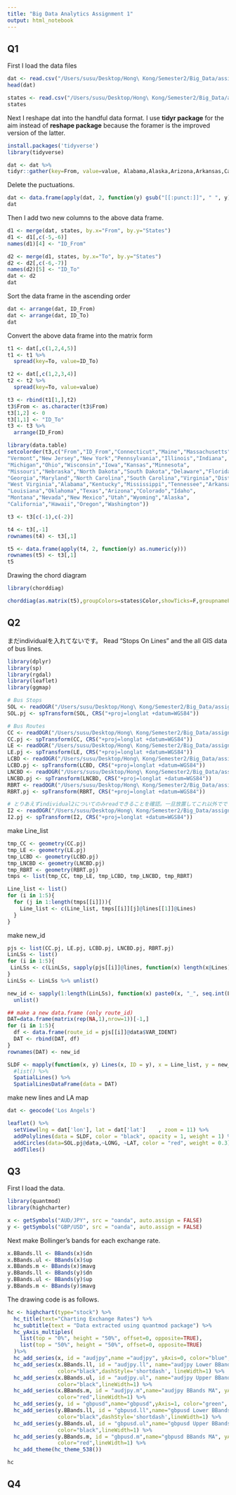 ```yaml
---
title: "Big Data Analytics Assignment 1"
output: html_notebook
---
```


## Q1

First I load the data files
```r
dat <- read.csv("/Users/susu/Desktop/Hong\ Kong/Semester2/Big_Data/assignment_data/as1/migration2012.csv")
head(dat)
```

```r
states <- read.csv("/Users/susu/Desktop/Hong\ Kong/Semester2/Big_Data/assignment_data/as1/states_chord.csv")
states
```

Next I reshape dat into the handful data format. I use **tidyr package** for the aim instead of **reshape package** because the foramer is the improved version of the latter.

```r
install.packages('tidyverse')
library(tidyverse)
```

```r
dat <- dat %>%
tidyr::gather(key=From, value=value, Alabama,Alaska,Arizona,Arkansas,California,Colorado,Connecticut,Delaware,District.of.Columbia,Florida,Georgia,Hawaii,Idaho,Illinois,Indiana,Iowa,Kansas,Kentucky,Louisiana,Maine,Maryland,Massachusetts,Michigan,Minnesota,Mississippi,Missouri,Montana,Nebraska,Nevada,New.Hampshire,New.Jersey,New.Mexico,New.York,North.Carolina,North.Dakota,Ohio,Oklahoma,Oregon,Pennsylvania,Rhode.Island,South.Carolina,South.Dakota,Tennessee,Texas,Utah,Vermont,Virginia,Washington,West.Virginia,Wisconsin,Wyoming)
```

Delete the puctuations.

```r
dat <- data.frame(apply(dat, 2, function(y) gsub("[[:punct:]]", " ", y)))
dat
```

Then I add two new columns to the above data frame.

```r
d1 <- merge(dat, states, by.x="From", by.y="States")
d1 <- d1[,c(-5,-6)]
names(d1)[4] <- "ID_From"

d2 <- merge(d1, states, by.x="To", by.y="States")
d2 <- d2[,c(-6,-7)]
names(d2)[5] <- "ID_To"
dat <- d2
dat
```

Sort the data frame in the ascending order

```r
dat <- arrange(dat, ID_From)
dat <- arrange(dat, ID_To)
dat
```

Convert the above data frame into the matrix form

```r
t1 <- dat[,c(1,2,4,5)]
t1 <- t1 %>%
  spread(key=To, value=ID_To)

t2 <- dat[,c(1,2,3,4)]
t2 <- t2 %>%
  spread(key=To, value=value)

t3 <- rbind(t1[1,],t2)
t3$From <- as.character(t3$From)
t3[1,2] <- 0
t3[1,1] <- "ID_To"
t3 <- t3 %>%
  arrange(ID_From)

library(data.table)
setcolorder(t3,c("From","ID_From","Connecticut","Maine","Massachusetts","New Hampshire","Rhode Island",
"Vermont","New Jersey","New York","Pennsylvania","Illinois","Indiana",
"Michigan","Ohio","Wisconsin","Iowa","Kansas","Minnesota",
"Missouri","Nebraska","North Dakota","South Dakota","Delaware","Florida",
"Georgia","Maryland","North Carolina","South Carolina","Virginia","District of Columbia",
"West Virginia","Alabama","Kentucky","Mississippi","Tennessee","Arkansas",
"Louisiana","Oklahoma","Texas","Arizona","Colorado","Idaho",
"Montana","Nevada","New Mexico","Utah","Wyoming","Alaska",
"California","Hawaii","Oregon","Washington"))

t3 <- t3[c(-1),c(-2)]

t4 <- t3[,-1]
rownames(t4) <- t3[,1]

t5 <- data.frame(apply(t4, 2, function(y) as.numeric(y)))
rownames(t5) <- t3[,1]
t5
```

Drawing the chord diagram
```r
library(chorddiag)

chorddiag(as.matrix(t5),groupColors=states$Color,showTicks=F,groupnamePadding=20,groupThickness=.05,groupnameFontsize=10)
```


## Q2

まだindividualを入れてないです。
Read "Stops On Lines" and the all GIS data of bus lines.
```r
library(dplyr)
library(sp)
library(rgdal)
library(leaflet)
library(ggmap)

# Bus Stops
SOL <- readOGR("/Users/susu/Desktop/Hong\ Kong/Semester2/Big_Data/assignment_data/as1/BusStops1216","StopsOnLines1216")
SOL.pj <- spTransform(SOL, CRS("+proj=longlat +datum=WGS84"))

# Bus Routes
CC <- readOGR("/Users/susu/Desktop/Hong\ Kong/Semester2/Big_Data/assignment_data/as1/ComCir1216","ComCir1216")
CC.pj <- spTransform(CC, CRS("+proj=longlat +datum=WGS84"))
LE <- readOGR("/Users/susu/Desktop/Hong\ Kong/Semester2/Big_Data/assignment_data/as1/LimExp1216","LimExp1216")
LE.pj <- spTransform(LE, CRS("+proj=longlat +datum=WGS84"))
LCBD <- readOGR("/Users/susu/Desktop/Hong\ Kong/Semester2/Big_Data/assignment_data/as1/LocalCBD1216","LocalCBD1216")
LCBD.pj <- spTransform(LCBD, CRS("+proj=longlat +datum=WGS84"))
LNCBD <- readOGR("/Users/susu/Desktop/Hong\ Kong/Semester2/Big_Data/assignment_data/as1/LocalNonCBD1216","LocalNonCBD1216")
LNCBD.pj <- spTransform(LNCBD, CRS("+proj=longlat +datum=WGS84"))
RBRT <- readOGR("/Users/susu/Desktop/Hong\ Kong/Semester2/Big_Data/assignment_data/as1/RapidBRT1216","RapidBRT1216")
RBRT.pj <- spTransform(RBRT, CRS("+proj=longlat +datum=WGS84"))

# とりあえずindividual2についてのみreadできることを確認。一旦放置してこれ以外でできるか試す。
I2 <- readOGR("/Users/susu/Desktop/Hong\ Kong/Semester2/Big_Data/assignment_data/as1/Individuals1216","2")
I2.pj <- spTransform(I2, CRS("+proj=longlat +datum=WGS84"))
```

make Line_list
```r
tmp_CC <- geometry(CC.pj)
tmp_LE <- geometry(LE.pj)
tmp_LCBD <- geometry(LCBD.pj)
tmp_LNCBD <- geometry(LNCBD.pj)
tmp_RBRT <- geometry(RBRT.pj)
tmps <- list(tmp_CC, tmp_LE, tmp_LCBD, tmp_LNCBD, tmp_RBRT)

Line_list <- list()
for (i in 1:5){
  for (j in 1:length(tmps[[i]])){
    Line_list <- c(Line_list, tmps[[i]][j]@lines[[1]]@Lines)
  }
}
```


make new_id
```r
pjs <- list(CC.pj, LE.pj, LCBD.pj, LNCBD.pj, RBRT.pj)
LinLSs <- list()
for (i in 1:5){
 LinLSs <- c(LinLSs, sapply(pjs[[i]]@lines, function(x) length(x@Lines)))
}
LinLSs <- LinLSs %>% unlist()

new_id <- sapply(1:length(LinLSs), function(x) paste0(x, "_", seq.int(LinLSs[[x]]))) %>% 
  unlist()
```

```r
## make a new data.frame (only route_id)
DAT=data.frame(matrix(rep(NA,1),nrow=1))[-1,]
for (i in 1:5){
  df <- data.frame(route_id = pjs[[i]]@data$VAR_IDENT)
  DAT <- rbind(DAT, df)
}
rownames(DAT) <- new_id

SLDF <- mapply(function(x, y) Lines(x, ID = y), x = Line_list, y = new_id) %>%
  #list() %>%
  SpatialLines() %>% 
  SpatialLinesDataFrame(data = DAT)
```


make new lines and LA map
```r
dat <- geocode('Los Angels')

leaflet() %>%
  setView(lng = dat['lon'], lat = dat['lat']	, zoom = 11) %>%
  addPolylines(data = SLDF, color = "black", opacity = 1, weight = 1) %>% 
  addCircles(data=SOL.pj@data,~LONG, ~LAT, color = "red", weight = 0.3) %>%
  addTiles()
```


## Q3

First I load the data.
```r
library(quantmod)
library(highcharter)

x <- getSymbols("AUD/JPY", src = "oanda", auto.assign = FALSE)
y <- getSymbols("GBP/USD", src = "oanda", auto.assign = FALSE)
```

Next make Bollinger's bands for each exchange rate.
```r
x.BBands.ll <- BBands(x)$dn
x.BBands.ul <- BBands(x)$up
x.BBands.m <- BBands(x)$mavg
y.BBands.ll <- BBands(y)$dn
y.BBands.ul <- BBands(y)$up
y.BBands.m <- BBands(y)$mavg
```

The drawing code is as follows.
```r
hc <- highchart(type="stock") %>% 
  hc_title(text="Charting Exchange Rates") %>% 
  hc_subtitle(text = "Data extracted using quantmod package") %>% 
  hc_yAxis_multiples(
    list(top = "0%", height = "50%", offset=0, opposite=TRUE),
    list(top = "50%", height = "50%", offset=0, opposite=TRUE)
  )%>%
  hc_add_series(x, id = "audjpy",name ="audjpy", yAxis=0, color="blue", lineWidth=1.5) %>%
  hc_add_series(x.BBands.ll, id = "audjpy.ll", name="audjpy Lower BBands",yAxis=0,
                color="black",dashStyle='shortdash', lineWidth=1) %>%
  hc_add_series(x.BBands.ul, id = "audjpy.ul", name="audjpy Upper BBands",yAxis=0,
                color="black",lineWidth=1) %>%
  hc_add_series(x.BBands.m, id = "audjpy.m",name="audjpy BBands MA", yAxis=0,
                color="red",lineWidth=1) %>%
  hc_add_series(y, id = "gbpusd",name="gbpusd",yAxis=1, color="green", lineWidth=1.5) %>%
  hc_add_series(y.BBands.ll, id = "gbpusd.ll",name="gbpusd Lower BBands", yAxis=1,
                color="black",dashStyle='shortdash',lineWidth=1) %>%
  hc_add_series(y.BBands.ul, id = "gbpusd.ul",name="gbpusd Upper BBands", yAxis=1,
                color="black",lineWidth=1) %>%
  hc_add_series(y.BBands.m, id = "gbpusd.m",name="gbpusd BBands MA", yAxis=1,
                color="red",lineWidth=1) %>%
  hc_add_theme(hc_theme_538())

hc
```


## Q4



























